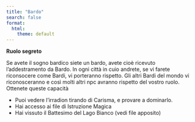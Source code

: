 ```yaml
---
title: "Bardo"
search: false
format:
  html:
    theme: default
---
```


**Ruolo segreto**

Se avete il sogno bardico siete un bardo, avete cioè ricevuto l'addestramento da Bardo. In ogni città in cuio andrete, se vi farete riconsocere come Bardi, vi porteranno rispetto. Gli altri Bardi del mondo vi riconosceranno e così molti altri npc avranno rispetto del vostro ruolo. Ottenete queste capacità

- Puoi vedere l'irradion tirando di Carisma, e provare a dominarlo.
- Hai accesso ai file di Istruzione Magica
- Hai vissuto il Battesimo del Lago Bianco (vedi file apposito)